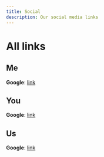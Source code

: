 ```yaml
---
title: Social
description: Our social media links
---
```


# All links

## Me

**Google**: [link](https://google.de "Just Google")

## You

**Google**: [link](https://google.de "Still just Google")

## Us

**Google**: [link](https://google.com "Other Google, but still Google")
